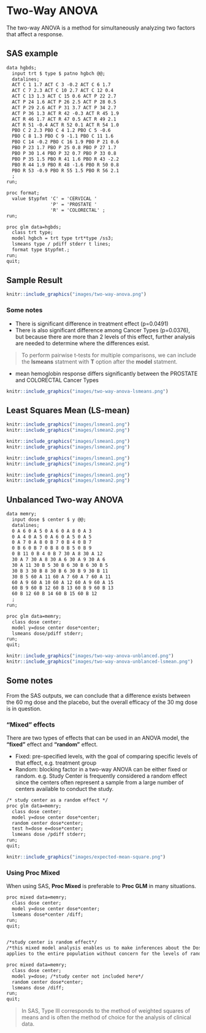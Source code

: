# Two-Way ANOVA

The two-way ANOVA is a method for simultaneously analyzing two factors that affect a response.


## SAS example

```markdown
data hgbds;
  input trt $ type $ patno hgbch @@;
  datalines;
  ACT C 1 1.7 ACT C 3 -0.2 ACT C 6 1.7
  ACT C 7 2.3 ACT C 10 2.7 ACT C 12 0.4
  ACT C 13 1.3 ACT C 15 0.6 ACT P 22 2.7
  ACT P 24 1.6 ACT P 26 2.5 ACT P 28 0.5
  ACT P 29 2.6 ACT P 31 3.7 ACT P 34 2.7
  ACT P 36 1.3 ACT R 42 -0.3 ACT R 45 1.9
  ACT R 46 1.7 ACT R 47 0.5 ACT R 49 2.1
  ACT R 51 -0.4 ACT R 52 0.1 ACT R 54 1.0
  PBO C 2 2.3 PBO C 4 1.2 PBO C 5 -0.6
  PBO C 8 1.3 PBO C 9 -1.1 PBO C 11 1.6
  PBO C 14 -0.2 PBO C 16 1.9 PBO P 21 0.6
  PBO P 23 1.7 PBO P 25 0.8 PBO P 27 1.7
  PBO P 30 1.4 PBO P 32 0.7 PBO P 33 0.8
  PBO P 35 1.5 PBO R 41 1.6 PBO R 43 -2.2
  PBO R 44 1.9 PBO R 48 -1.6 PBO R 50 0.8
  PBO R 53 -0.9 PBO R 55 1.5 PBO R 56 2.1
  ;
run;

proc format;
  value $typfmt 'C' = 'CERVICAL '
                'P' = 'PROSTATE '
                'R' = 'COLORECTAL' ;
run;

proc glm data=hgbds;
  class trt type;
  model hgbch = trt type trt*type /ss3;
  lsmeans type / pdiff stderr t lines;
  format type $typfmt.;
run;
quit;

```

## Sample Result

```r
knitr::include_graphics("images/two-way-anova.png")
```

### Some notes

+ There is significant difference in treatment effect (p=0.0491)
+ There is also significant difference among Cancer Types (p=0.0376), but because there are more than 2 levels of this effect, further analysis are needed to determine where the differences exist.

> To perform pairwise t-tests for multiple comparisons, we can include the **lsmeans** statment with **T** option after the **model** statment.

+ mean hemoglobin response differs significantly between the PROSTATE and COLORECTAL Cancer Types

```r
knitr::include_graphics("images/two-way-anova-lsmeans.png")
```

## Least Squares Mean (LS-mean)

```r
knitr::include_graphics("images/lsmean1.png")
knitr::include_graphics("images/lsmean2.png")
```
```r
knitr::include_graphics("images/lsmean1.png")
knitr::include_graphics("images/lsmean2.png")
```
```r
knitr::include_graphics("images/lsmean1.png")
knitr::include_graphics("images/lsmean2.png")
```
```r
knitr::include_graphics("images/lsmean1.png")
knitr::include_graphics("images/lsmean2.png")
```

## Unbalanced Two-way ANOVA

```markdown
data memry;
  input dose $ center $ y @@;
  datalines;
  0 A 6 0 A 5 0 A 6 0 A 8 0 A 3
  0 A 4 0 A 5 0 A 6 0 A 5 0 A 5
  0 A 7 0 A 8 0 B 7 0 B 4 0 B 7
  0 B 6 0 B 7 0 B 8 0 B 5 0 B 9
  0 B 11 0 B 4 0 B 7 30 A 8 30 A 12
  30 A 7 30 A 8 30 A 6 30 A 9 30 A 6
  30 A 11 30 B 5 30 B 6 30 B 6 30 B 5
  30 B 3 30 B 8 30 B 6 30 B 9 30 B 11
  30 B 5 60 A 11 60 A 7 60 A 7 60 A 11
  60 A 9 60 A 10 60 A 12 60 A 9 60 A 15
  60 B 9 60 B 12 60 B 13 60 B 9 60 B 13
  60 B 12 60 B 14 60 B 15 60 B 12
  ;
run;

proc glm data=memry;
  class dose center;
  model y=dose center dose*center;
  lsmeans dose/pdiff stderr;
run;
quit;
```

```r
knitr::include_graphics("images/two-way-anova-unblanced.png")
knitr::include_graphics("images/two-way-anova-unblanced-lsmean.png")
```

## Some notes
From the SAS outputs, we can conclude that a difference exists between the 60 mg dose and the placebo, but the overall efficacy of the 30 mg dose is in question.

### "Mixed" effects
There are two types of effects that can be used in an ANOVA model, the **"fixed"** effect and **"random"** effect.

+ Fixed: pre-specified levels, with the goal of comparing specific levels of that effect, e.g. treatment group
+ Random: blocking factor in a two-way ANOVA can be either fixed or random. e.g. Study Center is frequently considered a random effect since the centers often represent a sample from a large number of centers available to conduct the study.

```markdown
/* study center as a random effect */
proc glm data=memry;
  class dose center;
  model y=dose center dose*center;
  random center dose*center;
  test h=dose e=dose*center;
  lsmeans dose /pdiff stderr;
run;
quit;

```

```r
knitr::include_graphics("images/expected-mean-square.png")
```

### Using Proc Mixed

When using SAS, **Proc Mixed** is preferable to **Proc GLM** in many situations.

```markdown
proc mixed data=memry;
  class dose center;
  model y=dose center dose*center;
  lsmeans dose*center /diff;
run;
quit;


/*study center is random effect*/
/*this mixed model analysis enables us to make inferences about the Dose effect that 
applies to the entire population without concern for the levels of random effects*/

proc mixed data=memry;
  class dose center;
  model y=dose; /*study center not included here*/
  random center dose*center;
  lsmeans dose /diff;
run;
quit;
```

> In SAS, Type III corresponds to the method of weighted squares of means and is often the method of choice for the analysis of clinical data.